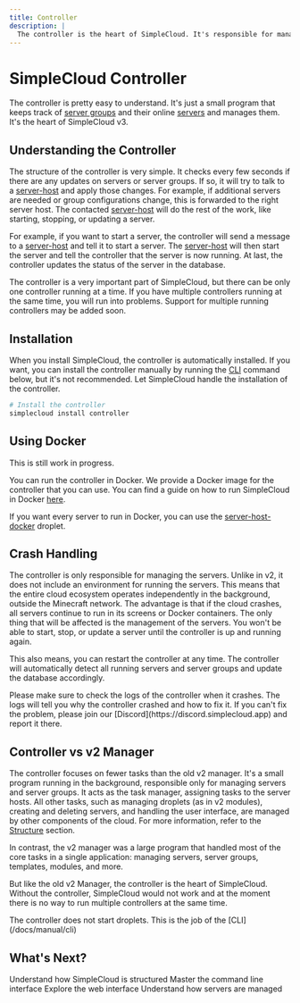 ```yaml
---
title: Controller
description: |
  The controller is the heart of SimpleCloud. It's responsible for managing all your servers and server groups.
---
```


# SimpleCloud Controller

The controller is pretty easy to understand. It's just a small program that keeps track of [server groups](/docs/manual/resources/server-group) and their online [servers](/docs/manual/resources/server) and manages them. It's the heart of SimpleCloud v3.

## Understanding the Controller

The structure of the controller is very simple. It checks every few seconds if there are any updates on servers or server groups. If so, it will try to talk to a [server-host](/docs/manual/droplet/serverhost) and apply those changes. For example, if additional servers are needed or group configurations change, this is forwarded to the right server host. The contacted [server-host](/docs/manual/droplet/serverhost) will do the rest of the work, like starting, stopping, or updating a server.

For example, if you want to start a server, the controller will send a message to a [server-host](/docs/manual/droplet/serverhost) and tell it to start a server. The [server-host](/docs/manual/droplet/serverhost) will then start the server and tell the controller that the server is now running. At last, the controller updates the status of the server in the database.

<Callout>
  The controller is a very important part of SimpleCloud, but there can be only one controller
  running at a time. If you have multiple controllers running at the same time, you will run into
  problems. Support for multiple running controllers may be added soon.
</Callout>

## Installation

When you install SimpleCloud, the controller is automatically installed. If you want, you can install the controller manually by running the [CLI](/docs/manual/cli) command below, but it's not recommended. Let SimpleCloud handle the installation of the controller.

```bash
# Install the controller
simplecloud install controller
```

## Using Docker

<Callout>This is still work in progress.</Callout>

You can run the controller in Docker. We provide a Docker image for the controller that you can use. You can find a guide on how to run SimpleCloud in Docker [here](#).

If you want every server to run in Docker, you can use the [server-host-docker](/docs/manual/droplet/serverhost-docker) droplet.

## Crash Handling

The controller is only responsible for managing the servers. Unlike in v2, it does not include an environment for running the servers. This means that the entire cloud ecosystem operates independently in the background, outside the Minecraft network. The advantage is that if the cloud crashes, all servers continue to run in its screens or Docker containers. The only thing that will be affected is the management of the servers. You won't be able to start, stop, or update a server until the controller is up and running again.

This also means, you can restart the controller at any time. The controller will automatically detect all running servers and server groups and update the database accordingly.

<Callout>
  Please make sure to check the logs of the controller when it crashes. The logs will tell you why
  the controller crashed and how to fix it. If you can't fix the problem, please join our
  [Discord](https://discord.simplecloud.app) and report it there.
</Callout>

## Controller vs v2 Manager

The controller focuses on fewer tasks than the old v2 manager. It's a small program running in the background, responsible only for managing servers and server groups. It acts as the task manager, assigning tasks to the server hosts. All other tasks, such as managing droplets (as in v2 modules), creating and deleting servers, and handling the user interface, are managed by other components of the cloud. For more information, refer to the [Structure](/docs/manual/structure) section.

In contrast, the v2 manager was a large program that handled most of the core tasks in a single application: managing servers, server groups, templates, modules, and more.

But like the old v2 Manager, the controller is the heart of SimpleCloud. Without the controller, SimpleCloud would not work and at the moment there is no way to run multiple controllers at the same time.

<Callout type="error">
  The controller does not start droplets. This is the job of the [CLI](/docs/manual/cli)
</Callout>

## What's Next?

<Cards>
  <Card title="Learn Structure" href="/docs/manual/structure">
    Understand how SimpleCloud is structured
  </Card>
  <Card title="Learn CLI" href="/docs/manual/cli">
    Master the command line interface
  </Card>
  <Card title="Learn Dashboard" href="/docs/manual/dashboard">
    Explore the web interface
  </Card>
  <Card title="Server Host Droplet" href="/docs/manual/droplet/serverhost">
    Understand how servers are managed
  </Card>
</Cards>
